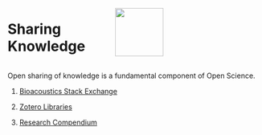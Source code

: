 ::: columns
:::{.column width="40%"}

# Sharing Knowledge

:::
:::{.column width="60%"}

![](images/shareKnowledgeLogo.png){width=1in} 

:::
:::

Open sharing of knowledge is a fundamental component of Open Science.

1.   [Bioacoustics Stack Exchange](https://sael-swfsc.github.io/OpenScience/content/Stack-Exchange.html){target="_blank"}

2.   [Zotero Libraries](https://sael-swfsc.github.io/OpenScience/content/Zotero.html){target="_blank"}

3.   [Research Compendium](https://sael-swfsc.github.io/OpenScience/content/researchCompendium.html){target="_blank"}
